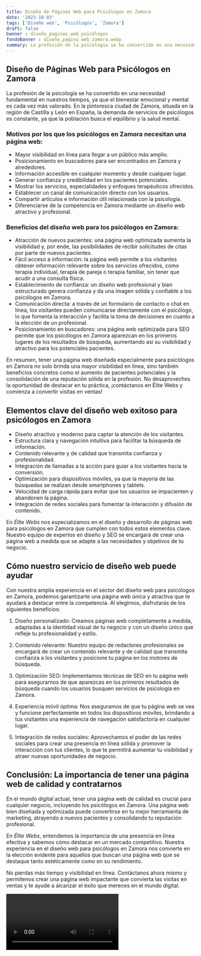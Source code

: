 ```yaml
---
title: Diseño de Páginas Web para Psicólogos en Zamora
date: '2023-10-03'
tags: ['Diseño web', 'Psicólogos', 'Zamora']
draft: false
banner : diseño_paginas_web_psicólogos
fondoBanner : diseño_pagina_web_zamora.webp
summary: La profesión de la psicología se ha convertido en una necesidad fundamental en nuestros tiempos, ya que el bienestar emocional y mental es cada vez más valorado. En la pintoresca ciudad de Zamora, situada en la región de Castilla y León en España, la demanda de servicios de psicólogos es constante, ya que la población busca el equilibrio y la salud mental.
---
```


## Diseño de Páginas Web para Psicólogos en Zamora

La profesión de la psicología se ha convertido en una necesidad fundamental en nuestros tiempos, ya que el bienestar emocional y mental es cada vez más valorado. En la pintoresca ciudad de Zamora, situada en la región de Castilla y León en España, la demanda de servicios de psicólogos es constante, ya que la población busca el equilibrio y la salud mental.

### Motivos por los que los psicólogos en Zamora necesitan una página web:

- Mayor visibilidad en línea para llegar a un público más amplio.
- Posicionamiento en buscadores para ser encontrados en Zamora y alrededores.
- Información accesible en cualquier momento y desde cualquier lugar.
- Generar confianza y credibilidad en los pacientes potenciales.
- Mostrar los servicios, especialidades y enfoques terapéuticos ofrecidos.
- Establecer un canal de comunicación directo con los usuarios.
- Compartir artículos e información útil relacionada con la psicología.
- Diferenciarse de la competencia en Zamora mediante un diseño web atractivo y profesional.

### Beneficios del diseño web para los psicólogos en Zamora:

- Atracción de nuevos pacientes: una página web optimizada aumenta la visibilidad y, por ende, las posibilidades de recibir solicitudes de citas por parte de nuevos pacientes.
- Fácil acceso a información: la página web permite a los visitantes obtener información relevante sobre los servicios ofrecidos, como terapia individual, terapia de pareja o terapia familiar, sin tener que acudir a una consulta física.
- Establecimiento de confianza: un diseño web profesional y bien estructurado genera confianza y da una imagen sólida y confiable a los psicólogos en Zamora.
- Comunicación directa: a través de un formulario de contacto o chat en línea, los visitantes pueden comunicarse directamente con el psicólogo, lo que fomenta la interacción y facilita la toma de decisiones en cuanto a la elección de un profesional.
- Posicionamiento en buscadores: una página web optimizada para SEO permite que los psicólogos en Zamora aparezcan en los primeros lugares de los resultados de búsqueda, aumentando así su visibilidad y atractivo para los potenciales pacientes.

En resumen, tener una página web diseñada especialmente para psicólogos en Zamora no solo brinda una mayor visibilidad en línea, sino también beneficios concretos como el aumento de pacientes potenciales y la consolidación de una reputación sólida en la profesión. No desaproveches la oportunidad de destacar en tu práctica, ¡contáctanos en Élite Webs y comienza a convertir visitas en ventas!

<GifSeo />

<Cta />

## Elementos clave del diseño web exitoso para psicólogos en Zamora

- Diseño atractivo y moderno para captar la atención de los visitantes.
- Estructura clara y navegación intuitiva para facilitar la búsqueda de información.
- Contenido relevante y de calidad que transmita confianza y profesionalidad.
- Integración de llamadas a la acción para guiar a los visitantes hacia la conversión.
- Optimización para dispositivos móviles, ya que la mayoría de las búsquedas se realizan desde smartphones y tablets.
- Velocidad de carga rápida para evitar que los usuarios se impacienten y abandonen la página.
- Integración de redes sociales para fomentar la interacción y difusión de contenido.

En *Élite Webs* nos especializamos en el diseño y desarrollo de páginas web para psicólogos en Zamora que cumplen con todos estos elementos clave. Nuestro equipo de expertos en diseño y SEO se encargará de crear una página web a medida que se adapte a las necesidades y objetivos de tu negocio.

## Cómo nuestro servicio de diseño web puede ayudar

Con nuestra amplia experiencia en el sector del diseño web para psicólogos en Zamora, podemos garantizarte una página web única y atractiva que te ayudará a destacar entre la competencia. Al elegirnos, disfrutarás de los siguientes beneficios:

1. Diseño personalizado: Creamos páginas web completamente a medida, adaptadas a la identidad visual de tu negocio y con un diseño único que refleje tu profesionalidad y estilo.

2. Contenido relevante: Nuestro equipo de redactores profesionales se encargará de crear un contenido relevante y de calidad que transmita confianza a los visitantes y posicione tu página en los motores de búsqueda.

3. Optimización SEO: Implementamos técnicas de SEO en tu página web para asegurarnos de que aparezcas en los primeros resultados de búsqueda cuando los usuarios busquen servicios de psicología en Zamora.

4. Experiencia móvil óptima: Nos aseguramos de que tu página web se vea y funcione perfectamente en todos los dispositivos móviles, brindando a tus visitantes una experiencia de navegación satisfactoria en cualquier lugar.

5. Integración de redes sociales: Aprovechamos el poder de las redes sociales para crear una presencia en línea sólida y promover la interacción con tus clientes, lo que te permitirá aumentar tu visibilidad y atraer nuevas oportunidades de negocio.

## Conclusión: La importancia de tener una página web de calidad y contratarnos

En el mundo digital actual, tener una página web de calidad es crucial para cualquier negocio, incluyendo los psicólogos en Zamora. Una página web bien diseñada y optimizada puede convertirse en tu mejor herramienta de marketing, atrayendo a nuevos pacientes y consolidando tu reputación profesional.

En *Élite Webs*, entendemos la importancia de una presencia en línea efectiva y sabemos cómo destacar en un mercado competitivo. Nuestra experiencia en el diseño web para psicólogos en Zamora nos convierte en la elección evidente para aquellos que buscan una página web que se destaque tanto estéticamente como en su rendimiento.

No pierdas más tiempo y visibilidad en línea. Contáctanos ahora mismo y permítenos crear una página web impactante que convierta las visitas en ventas y te ayude a alcanzar el éxito que mereces en el mundo digital.

<Video />

<CtaBot job='Psicólogos' city='Zamora'/>

<Gmaps query='Zamora+españa+maps' />